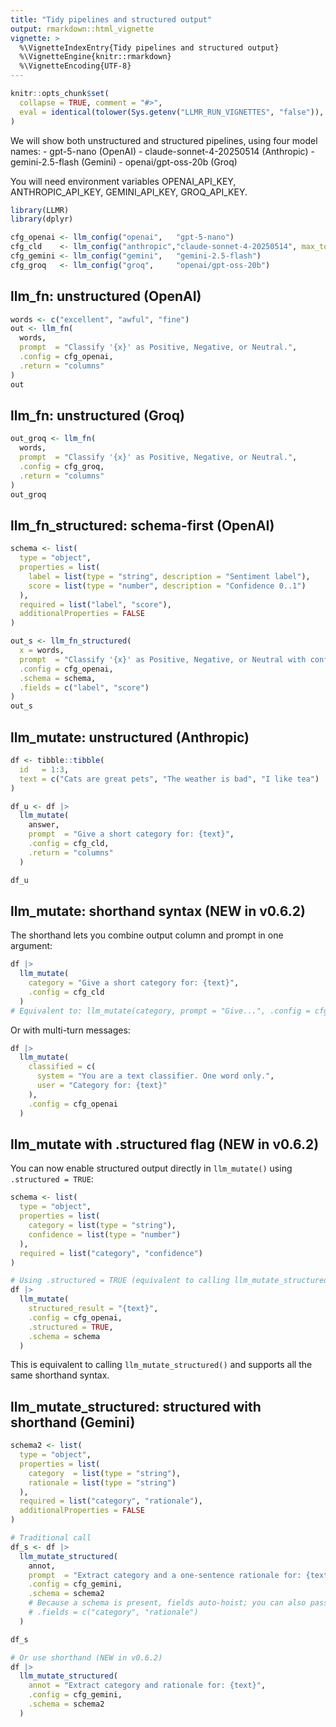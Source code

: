 ```yaml
---
title: "Tidy pipelines and structured output"
output: rmarkdown::html_vignette
vignette: >
  %\VignetteIndexEntry{Tidy pipelines and structured output}
  %\VignetteEngine{knitr::rmarkdown}
  %\VignetteEncoding{UTF-8}
---
```


```r
knitr::opts_chunk$set(
  collapse = TRUE, comment = "#>",
  eval = identical(tolower(Sys.getenv("LLMR_RUN_VIGNETTES", "false")), "true")
)
```

We will show both unstructured and structured pipelines, using four model names:
- gpt-5-nano (OpenAI)
- claude-sonnet-4-20250514 (Anthropic)
- gemini-2.5-flash (Gemini)
- openai/gpt-oss-20b (Groq)

You will need environment variables OPENAI_API_KEY, ANTHROPIC_API_KEY, GEMINI_API_KEY, GROQ_API_KEY.

```r
library(LLMR)
library(dplyr)

cfg_openai <- llm_config("openai",   "gpt-5-nano")
cfg_cld    <- llm_config("anthropic","claude-sonnet-4-20250514", max_tokens = 512)  # avoid warnings; Anthropic requires max_tokens
cfg_gemini <- llm_config("gemini",   "gemini-2.5-flash")
cfg_groq   <- llm_config("groq",     "openai/gpt-oss-20b")
```

## llm_fn: unstructured (OpenAI)
```r
words <- c("excellent", "awful", "fine")
out <- llm_fn(
  words,
  prompt  = "Classify '{x}' as Positive, Negative, or Neutral.",
  .config = cfg_openai,
  .return = "columns"
)
out
```

## llm_fn: unstructured (Groq)
```r
out_groq <- llm_fn(
  words,
  prompt  = "Classify '{x}' as Positive, Negative, or Neutral.",
  .config = cfg_groq,
  .return = "columns"
)
out_groq
```

## llm_fn_structured: schema-first (OpenAI)
```r
schema <- list(
  type = "object",
  properties = list(
    label = list(type = "string", description = "Sentiment label"),
    score = list(type = "number", description = "Confidence 0..1")
  ),
  required = list("label", "score"),
  additionalProperties = FALSE
)

out_s <- llm_fn_structured(
  x = words,
  prompt  = "Classify '{x}' as Positive, Negative, or Neutral with confidence.",
  .config = cfg_openai,
  .schema = schema,
  .fields = c("label", "score")
)
out_s
```

## llm_mutate: unstructured (Anthropic)
```r
df <- tibble::tibble(
  id   = 1:3,
  text = c("Cats are great pets", "The weather is bad", "I like tea")
)

df_u <- df |>
  llm_mutate(
    answer,
    prompt  = "Give a short category for: {text}",
    .config = cfg_cld,
    .return = "columns"
  )

df_u
```

## llm_mutate: shorthand syntax (NEW in v0.6.2)

The shorthand lets you combine output column and prompt in one argument:

```r
df |>
  llm_mutate(
    category = "Give a short category for: {text}",
    .config = cfg_cld
  )
# Equivalent to: llm_mutate(category, prompt = "Give...", .config = cfg_cld)
```

Or with multi-turn messages:

```r
df |>
  llm_mutate(
    classified = c(
      system = "You are a text classifier. One word only.",
      user = "Category for: {text}"
    ),
    .config = cfg_openai
  )
```

## llm_mutate with .structured flag (NEW in v0.6.2)

You can now enable structured output directly in `llm_mutate()` using `.structured = TRUE`:

```r
schema <- list(
  type = "object",
  properties = list(
    category = list(type = "string"),
    confidence = list(type = "number")
  ),
  required = list("category", "confidence")
)

# Using .structured = TRUE (equivalent to calling llm_mutate_structured)
df |>
  llm_mutate(
    structured_result = "{text}",
    .config = cfg_openai,
    .structured = TRUE,
    .schema = schema
  )
```

This is equivalent to calling `llm_mutate_structured()` and supports all the same shorthand syntax.

## llm_mutate_structured: structured with shorthand (Gemini)
```r
schema2 <- list(
  type = "object",
  properties = list(
    category  = list(type = "string"),
    rationale = list(type = "string")
  ),
  required = list("category", "rationale"),
  additionalProperties = FALSE
)

# Traditional call
df_s <- df |>
  llm_mutate_structured(
    annot,
    prompt  = "Extract category and a one-sentence rationale for: {text}",
    .config = cfg_gemini,
    .schema = schema2
    # Because a schema is present, fields auto-hoist; you can also pass:
    # .fields = c("category", "rationale")
  )

df_s

# Or use shorthand (NEW in v0.6.2)
df |>
  llm_mutate_structured(
    annot = "Extract category and rationale for: {text}",
    .config = cfg_gemini,
    .schema = schema2
  )
```
